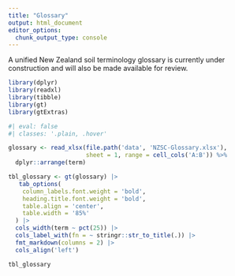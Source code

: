 ```yaml
---
title: "Glossary"
output: html_document
editor_options: 
  chunk_output_type: console
---
```


A unified New Zealand soil terminology glossary is currently under construction and will also be made available for review.

```r
library(dplyr)
library(readxl)
library(tibble)
library(gt)
library(gtExtras)
```

```r
#| eval: false
#| classes: '.plain, .hover'

glossary <- read_xlsx(file.path('data', 'NZSC-Glossary.xlsx'), 
                      sheet = 1, range = cell_cols('A:B')) %>% 
  dplyr::arrange(term)

tbl_glossary <- gt(glossary) |>
   tab_options(
    column_labels.font.weight = 'bold', 
    heading.title.font.weight = 'bold',
    table.align = 'center',
    table.width = '85%'
  ) |>
  cols_width(term ~ pct(25)) |>
  cols_label_with(fn = ~ stringr::str_to_title(.)) |>
  fmt_markdown(columns = 2) |>
  cols_align('left')

tbl_glossary

```
